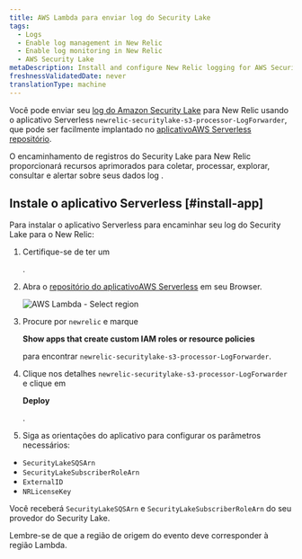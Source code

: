 ```yaml
---
title: AWS Lambda para enviar log do Security Lake
tags:
  - Logs
  - Enable log management in New Relic
  - Enable log monitoring in New Relic
  - AWS Security Lake
metaDescription: Install and configure New Relic logging for AWS Security Lake
freshnessValidatedDate: never
translationType: machine
---
```



Você pode enviar seu [log do Amazon Security Lake](https://docs.aws.amazon.com/security-lake/latest/userguide/internal-sources.html) para New Relic usando o aplicativo Serverless `newrelic-securitylake-s3-processor-LogForwarder`, que pode ser facilmente implantado no [aplicativoAWS Serverless repositório](https://serverlessrepo.aws.amazon.com/applications).

O encaminhamento de registros do Security Lake para New Relic proporcionará <InlinePopover type="logs"/>recursos aprimorados para coletar, processar, explorar, consultar e alertar sobre seus dados log .

## Instale o aplicativo Serverless [#install-app]

Para instalar o aplicativo Serverless para encaminhar seu log do Security Lake para o New Relic:

1. Certifique-se de ter um

   <InlinePopover type="licenseKey"/>

   .

2. Abra o [repositório do aplicativoAWS Serverless](https://serverlessrepo.aws.amazon.com/applications) em seu Browser.

   <img title="AWS Lambda - Select region" alt="AWS Lambda - Select region" src={serverlessAWSLambdaSelectRegion}/>

3. Procure por `newrelic` e marque

   <DoNotTranslate>**Show apps that create custom IAM roles or resource policies**</DoNotTranslate>

   para encontrar `newrelic-securitylake-s3-processor-LogForwarder`.

4. Clique nos detalhes `newrelic-securitylake-s3-processor-LogForwarder` e clique em

   <DoNotTranslate>**Deploy**</DoNotTranslate>

   .

5. Siga as orientações do aplicativo para configurar os parâmetros necessários:

* `SecurityLakeSQSArn`
* `SecurityLakeSubscriberRoleArn`
* `ExternalID`
* `NRLicenseKey`

Você receberá `SecurityLakeSQSArn` e `SecurityLakeSubscriberRoleArn` do seu provedor do Security Lake.

Lembre-se de que a região de origem do evento deve corresponder à região Lambda.